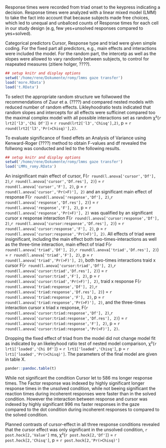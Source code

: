 Response times were recorded from triad onset to the keypress indicating a decision. 
Response times were analyzed with a linear mixed model (LMM) to take the fact into account 
that because subjects made free choices, which led to unequal and unballced counts of Response 
times for each cell in our study design (e.g, few yes+unsolved responses compared to yes+solved).

Categorical predictors Cursor, Response type and triad were given simple coding. For the fixed part 
all predictors, e.g., main effects and interactions were included the model. 
For the random part, the intercetp as well as the slopes were allowed to vary randomly between subjects, 
to control for reapeated measures (zitiere holger, ????). 


```r
## setup knitr and display options
setwd('/home/rene/Dokumente/romy/lmms gaze transfer')
load('more.RData')
load('t.RData')
```


To select the appropriate random structure we follwowed the recommendations of Zuur et a. (????) and compared nested models with reduced number of random effects. Likleyhoodratio tests indicated that random slopes and intercepts for all effects were sufficinet compared too the maximal complex model with all possible interactions set as random χ²(`r lrt2['l3','Chi Df']`) = `r round(lrt2['l3','Chisq'],2)`, p = `r round(lrt2['l3','Pr(>Chisq)'],2)`.

To evaluate significance of fixed effets an Analysis of Variance using Kenward-Roger (????) method to obtain F-values and df revealed the follwong
was conducted and led to the following results.
 
```r
## setup knitr and display options
setwd('/home/rene/Dokumente/romy/lmms gaze transfer')
load('LMMs_romy.RData')
```

An insignificant main effect of cursor, F(`r round(l.anova['cursor','Df'], 2)`,`r round(l.anova['cursor','Df.res'], 2)`) = `r round(l.anova['cursor','F'], 2)`, p = `r round(l.anova['cursor','Pr(>F)'], 2)` and
an significant main effect of response F(`r round(l.anova['response','Df'], 2)`,`r round(l.anova['response','Df.res'], 2)`) = `r round(l.anova['response','F'], 2)`, p = `r round(l.anova['response','Pr(>F)'], 2)` was
qualified by an significant cursor x response interaction  F(`r round(l.anova['cursor:response','Df'], 2)`,`r round(l.anova['cursor:response','Df.res'], 2)`) = `r round(l.anova['cursor:response','F'], 2)`, p = `r round(l.anova['cursor:response','Pr(>F)'], 2)`.
All effects of triad were insignificant, including the main effect both two-times-interactions as well as the three-time interaction, main effect of triad F(`r round(l.anova['triad','Df'], 2)`,`r round(l.anova['triad','Df.res'], 2)`) = `r round(l.anova['triad','F'], 2)`, p = `r round(l.anova['triad','Pr(>F)'], 2)`, both two-times interactions traid x cursor F(`r round(l.anova['cursor:triad','Df'], 2)`,`r round(l.anova['cursor:triad','Df.res'], 2)`) = `r round(l.anova['cursor:triad','F'], 2)`, p = `r round(l.anova['cursor:triad','Pr(>F)'], 2)`,
traid x response F(`r round(l.anova['triad:response','Df'], 2)`,`r round(l.anova['triad:response','Df.res'], 2)`) = `r round(l.anova['triad:response','F'], 2)`, p = `r round(l.anova['triad:response','Pr(>F)'], 2)`, 
and the three-times interaction  cursor x triad x response, F(`r round(l.anova['cursor:triad:response','Df'], 2)`,`r round(l.anova['cursor:triad:response','Df.res'], 2)`) = `r round(l.anova['cursor:triad:response','F'], 2)`, p = `r round(l.anova['cursor:triad:response','Pr(>F)'], 2)`.

Dropping the fixed effect of triad from the model did not change model fit as indicated by an likeleyhood ratio test of nested model comparison,  χ²(`r lrt1['loaded','Chi Df']`) = `r lrt1['loaded','Chisq']`, p = `r lrt1['loaded','Pr(>Chisq)']`.
The parameters of the final model are given in table X. 
```r
pander::pandoc.table(t)
```

While not significant the condition Cursor let to 586 ms longer response times. The Factor response was indexed by highly significant 
longer response times in the unsolved condition, while not beeing significant the reaction times during incoherent responses were faster than
in the solved condition. However the interaction between response and cursor was indexed by highly significant 996 ms faster 
responses in the gaze compared to the dot condition during incoherent responses
to  compared to the solved condition. 


Planned contrasts of cursor-effect in all three response conditions revealed that the cursor effect was only significant in the unsolved 
condition, `r post.hock[2,'Value']` ms, χ²(`r post.hock[2,'Df']`) = `r post.hock[2,'Chisq']`, p = `r post.hock[2,'Pr(>Chisq)']`


